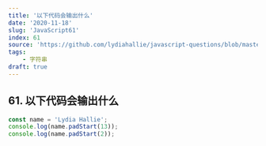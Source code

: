 ```yaml
---
title: '以下代码会输出什么'
date: '2020-11-18'
slug: 'JavaScript61'
index: 61
source: 'https://github.com/lydiahallie/javascript-questions/blob/master/zh-CN/README-zh_CN.md#69-%E8%BE%93%E5%87%BA%E4%BB%80%E4%B9%88'
tags:
    - 字符串
draft: true
---
```


## 61. 以下代码会输出什么

```js:index.js
const name = 'Lydia Hallie';
console.log(name.padStart(13));
console.log(name.padStart(2));
```
